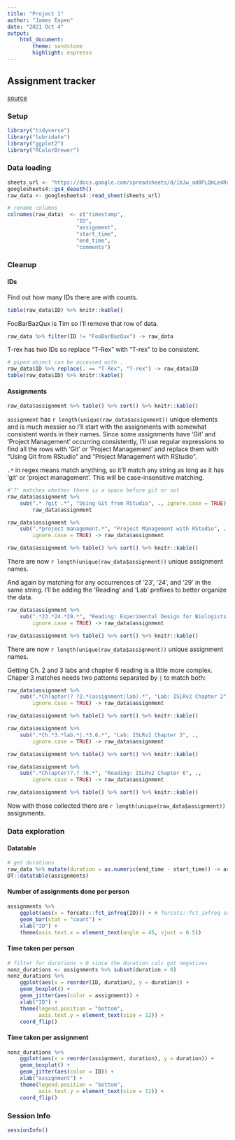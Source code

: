 ```yaml
---
title: "Project 1"
author: "James Eapen"
date: "2021 Oct 4"
output: 
    html_document: 
        theme: sandstone
        highlight: espresso
---
```


## Assignment tracker {.tabset}

[source](https://github.com/jamespeapen/expdesign/blob/gh-pages/project1.rmd)

### Setup

```r
library("tidyverse")
library("lubridate")
library("ggplot2")
library("RColorBrewer")
```

### Data loading

```r
sheets_url <- "https://docs.google.com/spreadsheets/d/1bJw_ad0PLQmLe4RvmRzsVnrOF-9Z9Xth9GTSdwO8B4M"
googlesheets4::gs4_deauth()
raw_data <- googlesheets4::read_sheet(sheets_url)

# rename columns
colnames(raw_data)  <- c("timestamp",
                      "ID",
                      "assignment",
                      "start_time",
                      "end_time",
                      "comments")
```

### Cleanup {.tabset}

#### IDs

Find out how many IDs there are with counts.

```r
table(raw_data$ID) %>% knitr::kable()
```

FooBarBazQux is Tim so I'll remove that row of data.

```r
raw_data %>% filter(ID != "FooBarBazQux") -> raw_data
```

T-rex has two IDs so replace "T-Rex" with "T-rex" to be consistent.

```r
# piped object can be accessed with .
raw_data$ID %>% replace(. == "T-Rex", "T-rex") -> raw_data$ID
table(raw_data$ID) %>% knitr::kable()
```


#### Assignments

```r
raw_data$assignment %>% table() %>% sort() %>% knitr::kable()
```

`assignment` has `r length(unique(raw_data$assignment))` unique elements and is
much messier so I'll start with the assignments with somewhat consistent
words in their names. Since some assignments have 'Git' and 'Project
Management' occurring consistently, I'll use regular expressions to find all
the rows with 'Git' or 'Project Management' and replace them with "Using Git
from RStudio" and "Project Management with RStudio".

`.*` in regex means match anything, so it'll match any string as long as it has
'git' or 'project management'. This will be case-insensitive matching.


```r
#'?' matches whether there is a space before git or not
raw_data$assignment %>%
    sub(".* ?git .*", "Using Git from RStudio", ., ignore.case = TRUE) ->
        raw_data$assignment

raw_data$assignment %>%
    sub(".*project management.*", "Project Management with RStudio", .,
        ignore.case = TRUE) -> raw_data$assignment

raw_data$assignment %>% table() %>% sort() %>% knitr::kable()
```

There are now `r length(unique(raw_data$assignment))` unique assignment names.

And again by matching for any occurrences of '23', '24', and '29' in the same
string. I'll be adding the 'Reading' and 'Lab' prefixes to better organize the
data.

```r
raw_data$assignment %>%
    sub(".*23.*24.*29.*", "Reading: Experimental Design for Biologists Ch. 23, 24, 29", .,
        ignore.case = TRUE) -> raw_data$assignment

raw_data$assignment %>% table() %>% sort() %>% knitr::kable()
```

There are now `r length(unique(raw_data$assignment))` unique assignment names.

Getting Ch. 2 and 3 labs and chapter 6 reading is a little more complex. Chaper 3
matches needs two patterns separated by `|` to match both:

```r
raw_data$assignment %>%
    sub(".*Ch(apter)? ?2.*(assignment|lab).*", "Lab: ISLRv2 Chapter 2", .,
        ignore.case = TRUE) -> raw_data$assignment

raw_data$assignment %>% table() %>% sort() %>% knitr::kable()

raw_data$assignment %>%
    sub(".*Ch.*3.*lab.*|.*3.6.*", "Lab: ISLRv2 Chapter 3", .,
        ignore.case = TRUE) -> raw_data$assignment

raw_data$assignment %>% table() %>% sort() %>% knitr::kable()

raw_data$assignment %>%
    sub(".*Ch(apter)?.? ?6.*", "Reading: ISLRv2 Chapter 6", .,
        ignore.case = TRUE) -> raw_data$assignment

raw_data$assignment %>% table() %>% sort() %>% knitr::kable()
```

Now with those collected there are `r length(unique(raw_data$assignment))`
assignments.


### Data exploration {.tabset}

#### Datatable

```r
# get durations
raw_data %>% mutate(duration = as.numeric(end_time - start_time)) -> assignments
DT::datatable(assignments)
```

#### Number of assignments done per person

```r
assignments %>%
    ggplot(aes(x = forcats::fct_infreq(ID))) + # forcats::fct_infreq sorts the IDs by count
    geom_bar(stat = "count") +
    xlab("ID") +
    theme(axis.text.x = element_text(angle = 45, vjust = 0.5))
```

#### Time taken per person

```r
# filter for durations > 0 since the duration calc got negatives
nonz_durations <- assignments %>% subset(duration > 0)
nonz_durations %>%
    ggplot(aes(x = reorder(ID, duration), y = duration)) +
    geom_boxplot() +
    geom_jitter(aes(color = assignment)) +
    xlab("ID") +
    theme(legend.position = "bottom",
          axis.text.y = element_text(size = 12)) +
    coord_flip()
```

#### Time taken per assignment

```r
nonz_durations %>%
    ggplot(aes(x = reorder(assignment, duration), y = duration)) +
    geom_boxplot() +
    geom_jitter(aes(color = ID)) +
    xlab("assignment") +
    theme(legend.position = "bottom",
          axis.text.y = element_text(size = 12)) +
    coord_flip()
```

### Session Info

```r
sessionInfo()
```

